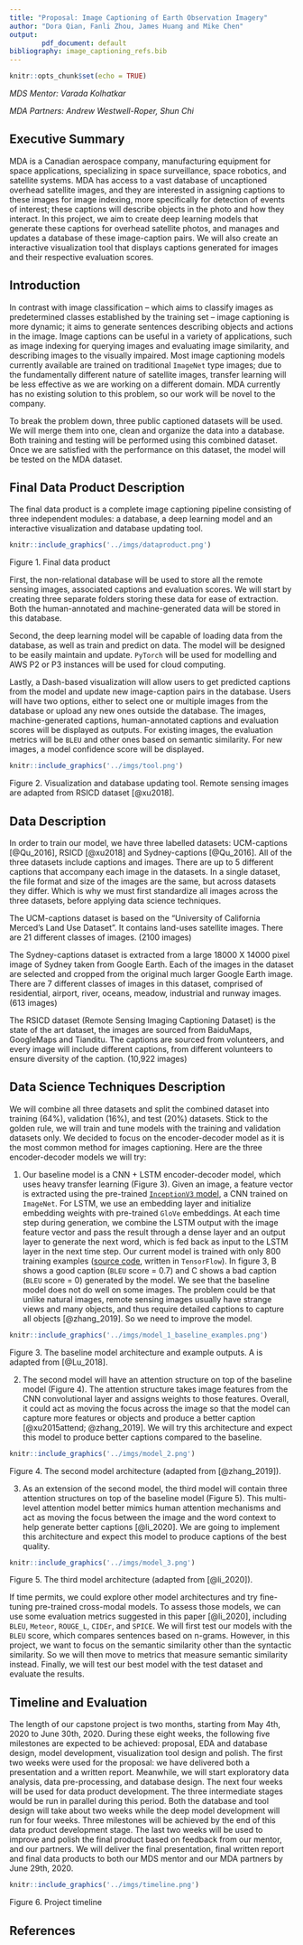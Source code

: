 ```yaml
---
title: "Proposal: Image Captioning of Earth Observation Imagery"
author: "Dora Qian, Fanli Zhou, James Huang and Mike Chen"
output:
        pdf_document: default
bibliography: image_captioning_refs.bib
---
```


```r
knitr::opts_chunk$set(echo = TRUE)
```

*MDS Mentor: Varada Kolhatkar*

*MDA Partners: Andrew Westwell-Roper, Shun Chi*

## Executive Summary

MDA is a Canadian aerospace company, manufacturing equipment for space applications, specializing in space surveillance, space robotics, and satellite systems. MDA has access to a vast database of uncaptioned overhead satellite images, and they are interested in assigning captions to these images for image indexing, more specifically for detection of events of interest; these captions will describe objects in the photo and how they interact. In this project, we aim to create deep learning models that generate these captions for overhead satellite photos, and manages and updates a database of these image-caption pairs. We will also create an interactive visualization tool that displays captions generated for images and their respective evaluation scores.

## Introduction

In contrast with image classification -- which aims to classify images as predetermined classes established by the training set -- image captioning is more dynamic; it aims to generate sentences describing objects and actions in the image. Image captions can be useful in a variety of applications, such as image indexing for querying images and evaluating image similarity, and describing images to the visually impaired. Most image captioning models currently available are trained on traditional `ImageNet` type images; due to the fundamentally different nature of satellite images, transfer learning will be less effective as we are working on a different domain. MDA currently has no existing solution to this problem, so our work will be novel to the company.

To break the problem down, three public captioned datasets will be used. We will merge them into one, clean and organize the data into a database. Both training and testing will be performed using this combined dataset. Once we are satisfied with the performance on this dataset, the model will be tested on the MDA dataset.

## Final Data Product Description

The final data product is a complete image captioning pipeline consisting of three independent modules: a database, a deep learning model and an interactive visualization and database updating tool. 

```r
knitr::include_graphics('../imgs/dataproduct.png')
```

Figure 1. Final data product

First, the non-relational database will be used to store all the remote sensing images, associated captions and evaluation scores. We will start by creating three separate folders storing these data for ease of extraction. Both the human-annotated and machine-generated data will be stored in this database. 

Second, the deep learning model will be capable of loading data from the database, as well as train and predict on data. The model will be designed to be easily maintain and update. `PyTorch` will be used for modelling and AWS P2 or P3 instances will be used for cloud computing.

Lastly, a Dash-based visualization will allow users to get predicted captions from the model and update new image-caption pairs in the database. Users will have two options, either to select one or multiple images from the database or upload any new ones outside the database. The images, machine-generated captions, human-annotated captions and evaluation scores will be displayed as outputs. For existing images, the evaluation metrics will be `BLEU` and other ones based on semantic similarity. For new images, a model confidence score will be displayed.

```r
knitr::include_graphics('../imgs/tool.png')
```

Figure 2. Visualization and database updating tool. Remote sensing images are adapted from RSICD dataset [@xu2018].
 
## Data Description 

In order to train our model, we have three labelled datasets: UCM-captions [@Qu_2016], RSICD  [@xu2018] and Sydney-captions [@Qu_2016]. All of the three datasets include captions and images. There are up to 5 different captions that accompany each image in the datasets. In a single dataset, the file format and size of the images are the same, but across datasets they differ. Which is why we must first standardize all images across the three datasets, before applying data science techniques.

The UCM-captions dataset is based on the “University of California Merced’s Land Use Dataset”. It contains land-uses satellite images. There are 21 different classes of images. (2100 images)

The Sydney-captions dataset is extracted from a large 18000 X 14000 pixel image of Sydney taken from Google Earth. Each of the images in the dataset are selected and cropped from the original much larger Google Earth image. There are 7 different classes of images in this dataset, comprised of residential, airport, river, oceans, meadow, industrial and runway images. (613 images)

The RSICD dataset (Remote Sensing Imaging Captioning Dataset) is the state of the art dataset, the images are sourced from BaiduMaps, GoogleMaps and Tianditu. The captions are sourced from volunteers, and every image will include different captions, from different volunteers to ensure diversity of the caption. (10,922 images)

## Data Science Techniques Description 

We will combine all three datasets and split the combined dataset into training (64%), validation (16%), and test (20%) datasets. Stick to the golden rule, we will train and tune models with the training and validation datasets only. We decided to focus on the encoder-decoder model as it is the most common method for images captioning. Here are the three encoder-decoder models we will try:

1. Our baseline model is a CNN + LSTM encoder-decoder model, which uses heavy transfer learning (Figure 3). Given an image, a feature vector is extracted using the pre-trained [`InceptionV3` model](https://www.tensorflow.org/api_docs/python/tf/keras/applications/InceptionV3), a CNN trained on `ImageNet`. For LSTM, we use an embedding layer and initialize embedding weights with pre-trained `GloVe` embeddings. At each time step during generation, we combine the LSTM output with the image feature vector and pass the result through a dense layer and an output layer to generate the next word, which is fed back as input to the LSTM layer in the next time step. Our current model is trained with only 800 training examples ([source code](https://github.com/UBC-MDS/591_capstone_2020-mda-mds/blob/master/notebooks/baseline_model_tensorflow.ipynb), written in `TensorFlow`). In figure 3, B shows a good caption (`BLEU` score = 0.7) and C shows a bad caption (`BLEU` score = 0) generated by the model. We see that the baseline model does not do well on some images. The problem could be that unlike natural images, remote sensing images usually have strange views and many objects, and thus require detailed captions to capture all objects [@zhang_2019]. So we need to improve the model. 

```r
knitr::include_graphics('../imgs/model_1_baseline_examples.png')
```

Figure 3. The baseline model architecture and example outputs. A is adapted from [@Lu_2018].

2. The second model will have an attention structure on top of the baseline model (Figure 4). The attention structure takes image features from the CNN convolutional layer and assigns weights to those features. Overall, it could act as moving the focus across the image so that the model can capture more features or objects and produce a better caption [@xu2015attend; @zhang_2019]. We will try this architecture and expect this model to produce better captions compared to the baseline.

```r
knitr::include_graphics('../imgs/model_2.png')
```

Figure 4. The second model architecture (adapted from [@zhang_2019]).

3. As an extension of the second model, the third model will contain three attention structures on top of the baseline model (Figure 5). This multi-level attention model better mimics human attention mechanisms and act as moving the focus between the image and the word context to help generate better captions [@li_2020]. We are going to implement this architecture and expect this model to produce captions of the best quality.

```r
knitr::include_graphics('../imgs/model_3.png')
```

Figure 5. The third model architecture (adapted from [@li_2020]).


If time permits, we could explore other model architectures and try fine-tuning pre-trained cross-modal models. To assess those models, we can use some evaluation metrics suggested in this paper [@li_2020], including `BLEU`, `Meteor`, `ROUGE_L`, `CIDEr`, and `SPICE`. We will first test our models with the `BLEU` score, which compares sentences based on n-grams. However, in this project, we want to focus on the semantic similarity other than the syntactic similarity. So we will then move to metrics that measure semantic similarity instead. Finally, we will test our best model with the test dataset and evaluate the results.

## Timeline and Evaluation

The length of our capstone project is two months, starting from May 4th, 2020 to June 30th,  2020. During these eight weeks, the following five milestones are expected to be achieved: proposal, EDA and database design, model development, visualization tool design and polish. The first two weeks were used for the proposal: we have delivered both a presentation and a written report. Meanwhile, we will start exploratory data analysis, data pre-processing, and database design. The next four weeks will be used for data product development. The three intermediate stages would be run in parallel during this period. Both the database and tool design will take about two weeks while the deep model development will run for four weeks. Three milestones will be achieved by the end of this data product development stage. The last two weeks will be used to improve and polish the final product based on feedback from our mentor, and our partners. We will deliver the final presentation, final written report and final data products to both our MDS mentor and our MDA partners by June 29th, 2020.
 
```r
knitr::include_graphics('../imgs/timeline.png')
```

Figure 6. Project timeline

## References


